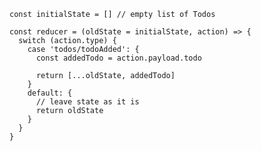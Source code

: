 
<CodeSurfer>

```tsx title="Redux Reducer"
const initialState = [] // empty list of Todos

const reducer = (oldState = initialState, action) => {
  switch (action.type) {
    case 'todos/todoAdded': {
      const addedTodo = action.payload.todo
      
      return [...oldState, addedTodo]
    }
    default: {
      // leave state as it is
      return oldState
    }
  }
}
```

</CodeSurfer>

<Notes>

</Notes>
